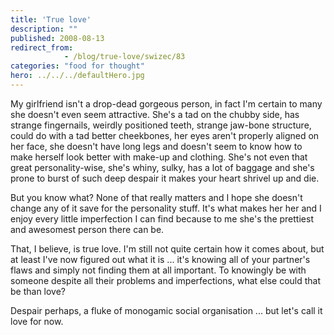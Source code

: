 ```yaml
---
title: 'True love'
description: ""
published: 2008-08-13
redirect_from: 
            - /blog/true-love/swizec/83
categories: "food for thought"
hero: ../../../defaultHero.jpg
---
```


My girlfriend isn't a drop-dead gorgeous person, in fact I'm certain to many she doesn't even seem attractive. She's a tad on the chubby side, has strange fingernails, weirdly positioned teeth, strange jaw-bone structure, could do with a tad better cheekbones, her eyes aren't properly aligned on her face, she doesn't have long legs and doesn't seem to know how to make herself look better with make-up and clothing. She's not even that great personality-wise, she's whiny, sulky, has a lot of baggage and she's prone to burst of such deep despair it makes your heart shrivel up and die.

But you know what? None of that really matters and I hope she doesn't change any of it save for the personality stuff. It's what makes her her and I enjoy every little imperfection I can find because to me she's the prettiest and awesomest person there can be.

That, I believe, is true love. I'm still not quite certain how it comes about, but at least I've now figured out what it is ... it's knowing all of your partner's flaws and simply not finding them at all important. To knowingly be with someone despite all their problems and imperfections, what else could that be than love?

Despair perhaps, a fluke of monogamic social organisation ... but let's call it love for now.
